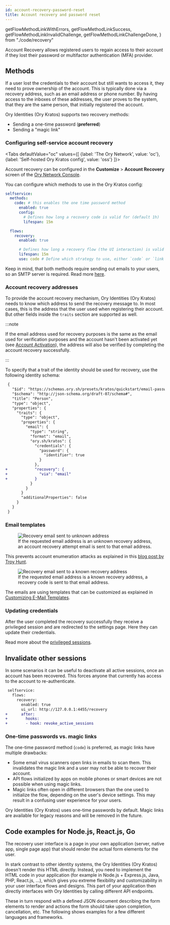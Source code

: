 ```yaml
---
id: account-recovery-password-reset
title: Account recovery and password reset
---
```



  getFlowMethodLinkWithErrors,
  getFlowMethodLinkSuccess,
  getFlowMethodLinkInvalidChallenge,
  getFlowMethodLinkChallengeDone,
} from "./code/recovery"


Account Recovery allows registered users to regain access to their account if they lost their password or multifactor
authentication (MFA) provider.

## Methods

If a user lost the credentials to their account but still wants to access it, they need to prove ownership of the account. This is
typically done via a recovery address, such as an email address or phone number. By having access to the inboxes of these
addresses, the user proves to the system, that they are the same person, that initially registered the account.

Ory Identities (Ory Kratos) supports two recovery methods:

- Sending a one-time password (**preferred**)
- Sending a "magic link"

### Configuring self-service account recovery

<Tabs
  defaultValue="oc"
  values={[
    {label: 'The Ory Network', value: 'oc'},
    {label: 'Self-hosted Ory Kratos config', value: 'oss'}
  ]}>
  <TabItem value="oc">

Account recovery can be configured in the **Customize** > **Account Recovery** screen of the
[Ory Network Console](https://console.ory.sh/guides).

  </TabItem>
  <TabItem value="oss">

You can configure which methods to use in the Ory Kratos config:

```yaml title="path/to/my/kratos/config.yml"
selfservice:
  methods:
    code: # this enables the one time password method
      enabled: true
      config:
        # Defines how long a recovery code is valid for (default 1h)
        lifespan: 15m

  flows:
    recovery:
      enabled: true

      # Defines how long a recovery flow (the UI interaction) is valid for (default 1h)
      lifespan: 15m
      use: code # Define which strategy to use, either `code` or `link`
```

Keep in mind, that both methods require sending out emails to your users, so an SMTP server is required. Read more
[here](../../emails-sms/01_sending-emails-smtp.mdx).

  </TabItem>
</Tabs>

### Account recovery addresses

To provide the account recovery mechanism, Ory Identities (Ory Kratos) needs to know which address to send the recovery message
to. In most cases, this is the address that the user used when registering their account. But other fields inside the `traits`
section are supported as well.

:::note

If the email address used for recovery purposes is the same as the email used for verification purposes and the account hasn't
been activated yet (see [Account Activation](./verify-email-account-activation.mdx)), the address will also be verified by
completing the account recovery successfully.

:::

To specify that a trait of the identity should be used for recovery, use the following identity schema:

```diff
 {
   "$id": "https://schemas.ory.sh/presets/kratos/quickstart/email-password/identity.schema.json",
   "$schema": "http://json-schema.org/draft-07/schema#",
   "title": "Person",
   "type": "object",
   "properties": {
     "traits": {
       "type": "object",
       "properties": {
         "email": {
           "type": "string",
           "format": "email",
           "ory.sh/kratos": {
             "credentials": {
               "password": {
                 "identifier": true
               }
             },
+            "recovery": {
+              "via": "email"
+            }
           }
         }
       }
       "additionalProperties": false
     }
   }
 }
```

### Email templates

<p>
  <figure>
    <img alt="Recovery email sent to unknown address" src={useBaseUrl("images/kratos/email-recovery-unknown.png")} />
    <figcaption>
      If the requested email address is an unknown recovery address, an account recovery attempt email is sent to that email
      address.
    </figcaption>
  </figure>
</p>

This prevents account enumeration attacks as explained in this
[blog post by Troy Hunt](https://www.troyhunt.com/website-enumeration-insanity-how-our-personal-data-is-leaked/).

<p>
  <figure>
    <img alt="Recovery email sent to a known recovery address" src={useBaseUrl("images/kratos/email-recovery-known.png")} />
    <figcaption>
      If the requested email address is a known recovery address, a recovery code is sent to that email address.
    </figcaption>
  </figure>
</p>

The emails are using templates that can be customized as explained in
[Customizing E-Mail Templates](../../emails-sms/custom-email-templates).

### Updating credentials

After the user completed the recovery successfully they receive a privileged session and are redirected to the settings page. Here
they can update their credentials.

Read more about the [privileged sessions](../../session-management/01_overview.mdx#privileged-sessions).

## Invalidate other sessions

In some scenarios it can be useful to deactivate all active sessions, once an account has been recovered. This forces anyone that
currently has access to the account to re-authenticate.

```diff
 selfservice:
   flows:
     recovery:
       enabled: true
       ui_url: http://127.0.0.1:4455/recovery
+      after:
+        hooks:
+        - hook: revoke_active_sessions
```

### One-time passwords vs. magic links

The one-time password method (`code`) is preferred, as magic links have multiple drawbacks:

- Some email virus scanners open links in emails to scan them. This invalidates the magic link and a user may not be able to
  recover their account.
- API flows initialized by apps on mobile phones or smart devices are not possible when using magic links.
- Magic links often open in different browsers than the one used to initialize the flow, depending on the user's device settings.
  This may result in a confusing user experience for your users.

Ory Identities (Ory Kratos) uses one-time passwords by default. Magic links are available for legacy reasons and will be removed
in the future.

## Code examples for Node.js, React.js, Go

The recovery user interface is a page in your own application (server, native app, single page app) that should render the actual
form elements for the user.

In stark contrast to other identity systems, the Ory Identities (Ory Kratos) doesn't render this HTML directly. Instead, you need
to implement the HTML code in your application (for example in Node.js + Express.js, Java, PHP, React.js, ...), which gives you
extreme flexibility and customizability in your user interface flows and designs. This part of your application then directly
interfaces with Ory Identities by calling different API endpoints.

These in turn respond with a defined JSON document describing the form elements to render and actions the form should take upon
completion, cancellation, etc. The following shows examples for a few different languages and frameworks.

<RenderFlow flow="recovery" />
